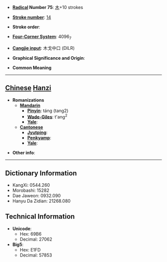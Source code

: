 * '''[[Wiktionary:Chinese radical index| Radical]] Number 75''': [[Wiktionary:Chinese radical index 木|木]]+10 strokes

* '''[[Wiktionary:Chinese total strokes index|Stroke number]]''': [[Wiktionary:Chinese total strokes index 14|14]]

* '''Stroke order''': 

* '''[[Wiktionary:Chinese four corner index|Four-Corner System]]''': 4096<sub>7</sub>

* '''[[Wiktionary:Chinese Cangjie index|Cangjie input]]''': 木戈中口 (DILR)

* '''Graphical Significance and Origin''': 

* '''Common Meaning'''

----

== [[Chinese]] [[Hanzi]] ==

* '''Romanizations'''
** '''[[Mandarin]]'''
*** '''[[Pinyin]]''': táng (tang2)
*** '''[[Wade-Giles]]''': t'ang<sup>2</sup>
*** '''[[Yale]]''': 
** '''[[Cantonese]]'''
*** '''[[Jyutping]]''':
*** '''[[Penkyamp]]''': 
*** '''[[Yale]]''': 

* '''Other info''': 

----

== Dictionary Information ==

* KangXi: 0544.260
* Morobashi: 15282
* Dae Jaweon: 0932.090
* Hanyu Da Zidian: 21268.080

== Technical Information ==

* '''Unicode''':
** Hex: 69B6
** Decimal: 27062
* '''Big5''':
** Hex: E1FD
** Decimal: 57853